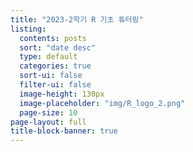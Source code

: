 ```yaml
---
title: "2023-2학기 R 기초 튜터링"
listing:
  contents: posts
  sort: "date desc"
  type: default
  categories: true
  sort-ui: false
  filter-ui: false
  image-height: 130px
  image-placeholder: "img/R_logo_2.png"
  page-size: 10
page-layout: full
title-block-banner: true
---
```



